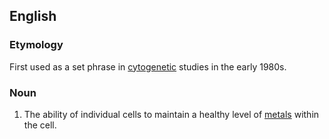 ==English==

===Etymology===
First used as a set phrase in [[cytogenetic]] studies in the early 1980s.

===Noun===
{{en-noun|head=[[metal]] [[homeostasis]]|-}}

# {{context|biochemistry|lang=en}} The ability of individual cells to maintain a healthy level of [[metal]]s within the cell.
